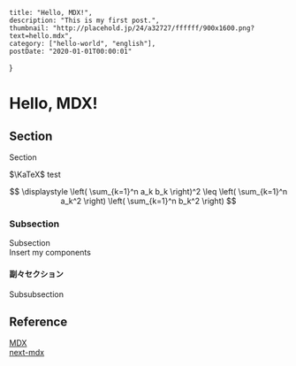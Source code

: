     title: "Hello, MDX!",
    description: "This is my first post.",
    thumbnail: "http://placehold.jp/24/a32727/ffffff/900x1600.png?text=hello.mdx",
    category: ["hello-world", "english"],
    postDate: "2020-01-01T00:00:01"
}

# Hello, MDX!

## Section

Section

$\KaTeX$ test  

$$
\displaystyle \left( \sum_{k=1}^n a_k b_k \right)^2 \leq \left( \sum_{k=1}^n a_k^2 \right) \left( \sum_{k=1}^n b_k^2 \right)
$$

### Subsection

Subsection  
Insert my components

#### 副々セクション

Subsubsection

## Reference

[MDX](https://mdxjs.com/)  
[next-mdx](https://github.com/zeit/next.js/tree/canary/packages/next-mdx)
